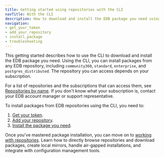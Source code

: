 ```yaml
---
title: Getting started using repositories with the CLI
navTitle: With the CLI
description: How to download and install the EDB package you need using the CLI
navigation:
- get_your_token
- add_your_repository
- install_package
- troubleshooting
---
```


This getting started describes how to use the CLI to download and install the EDB package you need. Using the CLI, you can install packages from any EDB repository, including `community360`, `standard`, `enterprise`, and `postgres_distributed`. The repository you can access depends on your subscription. 

For a list of repositories and the subscriptions that can access them, see [Repositories by name](/repos/reference/repositories_by_name). If you don't know what your subscription is, contact your EDB account manager or support representative.

To install packages from EDB repositories using the CLI, you need to:

1. [Get your token](get_your_token).
1. [Add your repository](adding_edb_repositories).
1. [Install the package you need](install_named_package).

Once you've mastered package installation, you can move on to [working with repositories](../../working_with_repos). Learn how to directly browse repositories and download packages, create local mirrors, handle air-gapped installations, and integrate with configuration management tools.
